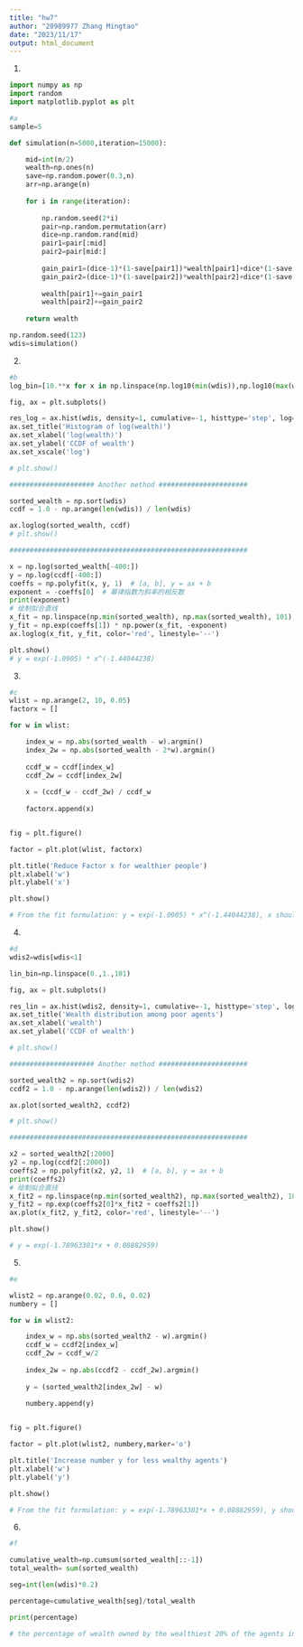 ```yaml
---
title: "hw7"
author: "20989977 Zhang Mingtao"
date: "2023/11/17"
output: html_document
---  
```

1.
```python
import numpy as np
import random
import matplotlib.pyplot as plt

#a
sample=5

def simulation(n=5000,iteration=15000):

    mid=int(n/2)
    wealth=np.ones(n)
    save=np.random.power(0.3,n)
    arr=np.arange(n)
    
    for i in range(iteration):
        
        np.random.seed(2*i)
        pair=np.random.permutation(arr)
        dice=np.random.rand(mid)
        pair1=pair[:mid]
        pair2=pair[mid:]
        
        gain_pair1=(dice-1)*(1-save[pair1])*wealth[pair1]+dice*(1-save[pair2])*wealth[pair2]
        gain_pair2=(dice-1)*(1-save[pair2])*wealth[pair2]+dice*(1-save[pair1])*wealth[pair1]
        
        wealth[pair1]+=gain_pair1
        wealth[pair2]+=gain_pair2
    
    return wealth

np.random.seed(123)
wdis=simulation()

```

2.
```python

#b
log_bin=[10.**x for x in np.linspace(np.log10(min(wdis)),np.log10(max(wdis)),101)]

fig, ax = plt.subplots()

res_log = ax.hist(wdis, density=1, cumulative=-1, histtype='step', log=True, bins=log_bin)
ax.set_title('Histogram of log(wealth)')
ax.set_xlabel('log(wealth)')
ax.set_ylabel('CCDF of wealth')
ax.set_xscale('log')

# plt.show()

##################### Another method ######################

sorted_wealth = np.sort(wdis)
ccdf = 1.0 - np.arange(len(wdis)) / len(wdis)

ax.loglog(sorted_wealth, ccdf)
# plt.show()

###########################################################

x = np.log(sorted_wealth[-400:])
y = np.log(ccdf[-400:])
coeffs = np.polyfit(x, y, 1)  # [a, b], y = ax + b
exponent = -coeffs[0]  # 幂律指数为斜率的相反数
print(exponent)
# 绘制拟合直线
x_fit = np.linspace(np.min(sorted_wealth), np.max(sorted_wealth), 101)
y_fit = np.exp(coeffs[1]) * np.power(x_fit, -exponent)
ax.loglog(x_fit, y_fit, color='red', linestyle='--')

plt.show()
# y = exp(-1.0905) * x^(-1.44044238)

```

3.
```python

#c
wlist = np.arange(2, 10, 0.05)
factorx = []

for w in wlist:

    index_w = np.abs(sorted_wealth - w).argmin()
    index_2w = np.abs(sorted_wealth - 2*w).argmin()
    
    ccdf_w = ccdf[index_w]
    ccdf_2w = ccdf[index_2w]
    
    x = (ccdf_w - ccdf_2w) / ccdf_w
    
    factorx.append(x)


fig = plt.figure()

factor = plt.plot(wlist, factorx)

plt.title('Reduce Factor x for wealthier people')
plt.xlabel('w')
plt.ylabel('x')

plt.show()

# From the fit formulation: y = exp(-1.0905) * x^(-1.44044238), x should be around 1-2**(-1.0905) = 0.53 (the reduced number is 0.53*n)


```

4.
```python

#d
wdis2=wdis[wdis<1]

lin_bin=np.linspace(0.,1.,101)

fig, ax = plt.subplots()

res_lin = ax.hist(wdis2, density=1, cumulative=-1, histtype='step', log=True, bins=lin_bin)
ax.set_title('Wealth distribution among poor agents')
ax.set_xlabel('wealth')
ax.set_ylabel('CCDF of wealth')

# plt.show()

##################### Another method ######################

sorted_wealth2 = np.sort(wdis2)
ccdf2 = 1.0 - np.arange(len(wdis2)) / len(wdis2)

ax.plot(sorted_wealth2, ccdf2)

# plt.show()

###########################################################

x2 = sorted_wealth2[:2000]
y2 = np.log(ccdf2[:2000])
coeffs2 = np.polyfit(x2, y2, 1)  # [a, b], y = ax + b
print(coeffs2)
# 绘制拟合直线
x_fit2 = np.linspace(np.min(sorted_wealth2), np.max(sorted_wealth2), 101)
y_fit2 = np.exp(coeffs2[0]*x_fit2 + coeffs2[1])
ax.plot(x_fit2, y_fit2, color='red', linestyle='--')

plt.show()

# y = exp(-1.78963301*x + 0.08882959)


```

5.
```python
#e

wlist2 = np.arange(0.02, 0.6, 0.02)
numbery = []

for w in wlist2:

    index_w = np.abs(sorted_wealth2 - w).argmin()
    ccdf_w = ccdf2[index_w]
    ccdf_2w = ccdf_w/2
    
    index_2w = np.abs(ccdf2 - ccdf_2w).argmin()
    
    y = (sorted_wealth2[index_2w] - w)
    
    numbery.append(y)


fig = plt.figure()

factor = plt.plot(wlist2, numbery,marker='o')

plt.title('Increase number y for less wealthy agents')
plt.xlabel('w')
plt.ylabel('y')

plt.show()

# From the fit formulation: y = exp(-1.78963301*x + 0.08882959), y should be = np.log(0.5)/-1.78963301 = 0.387

```

6.
```python
#f

cumulative_wealth=np.cumsum(sorted_wealth[::-1])
total_wealth= sum(sorted_wealth)

seg=int(len(wdis)*0.2)

percentage=cumulative_wealth[seg]/total_wealth

print(percentage)

# the percentage of wealth owned by the wealthiest 20% of the agents in my model is 0.75622

```  
